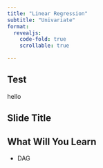 ```yaml
---
title: "Linear Regression"
subtitle: "Univariate"
format: 
  revealjs:
    code-fold: true
    scrollable: true

---
```


## Test

hello

## Slide Title {background-iframe="https://ec-clange-web.cpp.edu/overallgradecalculator/default.aspx?course=EC201&instructor=Lange&cat1=Midterm&w1=30&cat2=Paper&w2=20&cat3=Final&w3=50"} 



## What Will You Learn {.scrollable .smaller}


-   DAG 



